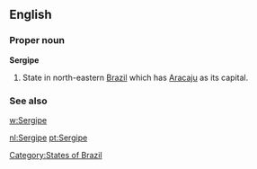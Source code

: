 ==English==

===Proper noun===
'''Sergipe'''

# State in north-eastern [[Brazil]] which has [[Aracaju]] as its capital.

===See also===
[[w:Sergipe]]

[[Category:States of Brazil]]

[[nl:Sergipe]]
[[pt:Sergipe]]